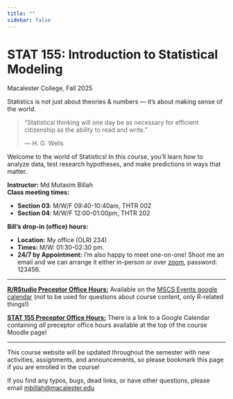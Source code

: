 ```yaml
---
title: ""
sidebar: false
---
```


# STAT 155: Introduction to Statistical Modeling  
Macalester College, Fall 2025  

Statistics is not just about theories & numbers — it’s about making sense of the world.  

::: {.callout-tip title="📖 A Thought from H. G. Wells"}  
> “Statistical thinking will one day be as necessary for efficient citizenship as the ability to read and write.”  
>  
> — H. G. Wells  
:::  

Welcome to the world of Statistics! In this course, you’ll learn how to analyze data, test research hypotheses, and make predictions in ways that matter.  

**Instructor:** Md Mutasim Billah <br> **Class meeting times:**

-   **Section 03**: M/W/F 09:40-10:40am, THTR 002
-   **Section 04**: M/W/F 12:00-01:00pm, THTR 202

**Bill's drop-in (office) hours:**

-   **Location:** My office (OLRI 234)
-   **Times:** M/W: 01:30-02:30 pm.
-   **24/7 by Appointment:** I'm also happy to meet one-on-one! Shoot me an email and we can arrange it either in-person or over [zoom](https://macalester.zoom.us/j/99762878654?pwd=gt7VvSNT0ubKsV2icMV3z8J0GyHKMy.1), password: 123456.

------------------------------------------------------------------------

[**R/RStudio Preceptor Office Hours:**]{.underline} Available on the [MSCS Events google calendar](https://www.macalester.edu/mscs/mscs-events-calendar/) (*not* to be used for questions about course content, only R-related things!)

[**STAT 155 Preceptor Office Hours:**]{.underline} There is a link to a Google Calendar containing *all* preceptor office hours available at the top of the course Moodle page!

------------------------------------------------------------------------

This course website will be updated throughout the semester with new activities, assignments, and announcements, so please bookmark this page if you are enrolled in the course!

If you find any typos, bugs, dead links, or have other questions, please email [mbillah@macalester.edu](mailto:mbillah@macalester.edu){.email}
